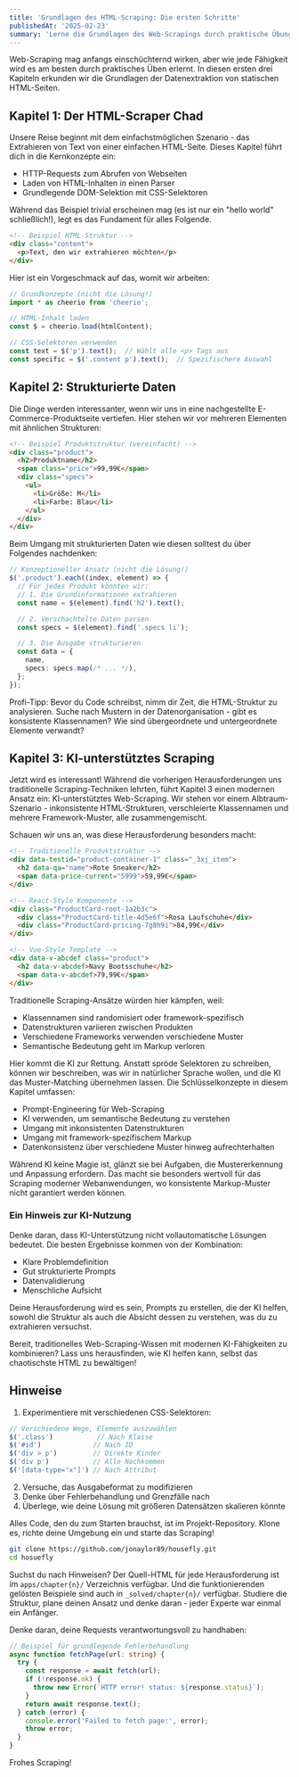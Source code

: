 ```yaml
---
title: 'Grundlagen des HTML-Scraping: Die ersten Schritte'
publishedAt: '2025-02-23'
summary: 'Lerne die Grundlagen des Web-Scrapings durch praktische Übungen mit statischen HTML-Seiten'
---
```


Web-Scraping mag anfangs einschüchternd wirken, aber wie jede Fähigkeit wird es am besten durch praktisches Üben erlernt. In diesen ersten drei Kapiteln erkunden wir die Grundlagen der Datenextraktion von statischen HTML-Seiten.

## Kapitel 1: Der HTML-Scraper Chad

Unsere Reise beginnt mit dem einfachstmöglichen Szenario - das Extrahieren von Text von einer einfachen HTML-Seite. Dieses Kapitel führt dich in die Kernkonzepte ein:

- HTTP-Requests zum Abrufen von Webseiten
- Laden von HTML-Inhalten in einen Parser
- Grundlegende DOM-Selektion mit CSS-Selektoren

Während das Beispiel trivial erscheinen mag (es ist nur ein "hello world" schließlich!), legt es das Fundament für alles Folgende.

```html
<!-- Beispiel HTML-Struktur -->
<div class="content">
  <p>Text, den wir extrahieren möchten</p>
</div>
```

Hier ist ein Vorgeschmack auf das, womit wir arbeiten:

```typescript
// Grundkonzepte (nicht die Lösung!)
import * as cheerio from 'cheerio';

// HTML-Inhalt laden
const $ = cheerio.load(htmlContent);

// CSS-Selektoren verwenden
const text = $('p').text();  // Wählt alle <p> Tags aus
const specific = $('.content p').text();  // Spezifischere Auswahl
```

## Kapitel 2: Strukturierte Daten

Die Dinge werden interessanter, wenn wir uns in eine nachgestellte E-Commerce-Produktseite vertiefen. Hier stehen wir vor mehreren Elementen mit ähnlichen Strukturen:

```html
<!-- Beispiel Produktstruktur (vereinfacht) -->
<div class="product">
  <h2>Produktname</h2>
  <span class="price">99,99€</span>
  <div class="specs">
    <ul>
      <li>Größe: M</li>
      <li>Farbe: Blau</li>
    </ul>
  </div>
</div>
```

Beim Umgang mit strukturierten Daten wie diesen solltest du über Folgendes nachdenken:

```typescript
// Konzeptioneller Ansatz (nicht die Lösung!)
$('.product').each((index, element) => {
  // Für jedes Produkt könnten wir:
  // 1. Die Grundinformationen extrahieren
  const name = $(element).find('h2').text();

  // 2. Verschachtelte Daten parsen
  const specs = $(element).find('.specs li');

  // 3. Die Ausgabe strukturieren
  const data = {
    name,
    specs: specs.map(/* ... */),
  };
});
```

Profi-Tipp: Bevor du Code schreibst, nimm dir Zeit, die HTML-Struktur zu analysieren. Suche nach Mustern in der Datenorganisation - gibt es konsistente Klassennamen? Wie sind übergeordnete und untergeordnete Elemente verwandt?


## Kapitel 3: KI-unterstütztes Scraping

Jetzt wird es interessant! Während die vorherigen Herausforderungen uns traditionelle Scraping-Techniken lehrten, führt Kapitel 3 einen modernen Ansatz ein: KI-unterstütztes Web-Scraping. Wir stehen vor einem Albtraum-Szenario - inkonsistente HTML-Strukturen, verschleierte Klassennamen und mehrere Framework-Muster, alle zusammengemischt.

Schauen wir uns an, was diese Herausforderung besonders macht:

```html
<!-- Traditionelle Produktstruktur -->
<div data-testid="product-container-1" class="_3xj_item">
  <h2 data-qa="name">Rote Sneaker</h2>
  <span data-price-current="5999">59,99€</span>
</div>

<!-- React-Style Komponente -->
<div class="ProductCard-root-1a2b3c">
  <div class="ProductCard-title-4d5e6f">Rosa Laufschuhe</div>
  <div class="ProductCard-pricing-7g8h9i">84,99€</div>
</div>

<!-- Vue-Style Template -->
<div data-v-abcdef class="product">
  <h2 data-v-abcdef>Navy Bootsschuhe</h2>
  <span data-v-abcdef>79,99€</span>
</div>
```

Traditionelle Scraping-Ansätze würden hier kämpfen, weil:
- Klassennamen sind randomisiert oder framework-spezifisch
- Datenstrukturen variieren zwischen Produkten
- Verschiedene Frameworks verwenden verschiedene Muster
- Semantische Bedeutung geht im Markup verloren

Hier kommt die KI zur Rettung. Anstatt spröde Selektoren zu schreiben, können wir beschreiben, was wir in natürlicher Sprache wollen, und die KI das Muster-Matching übernehmen lassen. Die Schlüsselkonzepte in diesem Kapitel umfassen:

- Prompt-Engineering für Web-Scraping
- KI verwenden, um semantische Bedeutung zu verstehen
- Umgang mit inkonsistenten Datenstrukturen
- Umgang mit framework-spezifischem Markup
- Datenkonsistenz über verschiedene Muster hinweg aufrechterhalten

Während KI keine Magie ist, glänzt sie bei Aufgaben, die Mustererkennung und Anpassung erfordern. Das macht sie besonders wertvoll für das Scraping moderner Webanwendungen, wo konsistente Markup-Muster nicht garantiert werden können.

### Ein Hinweis zur KI-Nutzung

Denke daran, dass KI-Unterstützung nicht vollautomatische Lösungen bedeutet. Die besten Ergebnisse kommen von der Kombination:
- Klare Problemdefinition
- Gut strukturierte Prompts
- Datenvalidierung
- Menschliche Aufsicht

Deine Herausforderung wird es sein, Prompts zu erstellen, die der KI helfen, sowohl die Struktur als auch die Absicht dessen zu verstehen, was du zu extrahieren versuchst.

Bereit, traditionelles Web-Scraping-Wissen mit modernen KI-Fähigkeiten zu kombinieren? Lass uns herausfinden, wie KI helfen kann, selbst das chaotischste HTML zu bewältigen!

## Hinweise

1. Experimentiere mit verschiedenen CSS-Selektoren:
```typescript
// Verschiedene Wege, Elemente auszuwählen
$('.class')           // Nach Klasse
$('#id')             // Nach ID
$('div > p')         // Direkte Kinder
$('div p')           // Alle Nachkommen
$('[data-type="x"]') // Nach Attribut
```

2. Versuche, das Ausgabeformat zu modifizieren
3. Denke über Fehlerbehandlung und Grenzfälle nach
4. Überlege, wie deine Lösung mit größeren Datensätzen skalieren könnte

Alles Code, den du zum Starten brauchst, ist im Projekt-Repository. Klone es, richte deine Umgebung ein und starte das Scraping!

```sh
git clone https://github.com/jonaylor89/housefly.git
cd hosuefly
```

Suchst du nach Hinweisen? Der Quell-HTML für jede Herausforderung ist im `apps/chapter{n}/` Verzeichnis verfügbar. Und die funktionierenden gelösten Beispiele sind auch in `_solved/chapter{n}/` verfügbar. Studiere die Struktur, plane deinen Ansatz und denke daran - jeder Experte war einmal ein Anfänger.

Denke daran, deine Requests verantwortungsvoll zu handhaben:
```typescript
// Beispiel für grundlegende Fehlerbehandlung
async function fetchPage(url: string) {
  try {
    const response = await fetch(url);
    if (!response.ok) {
      throw new Error(`HTTP error! status: ${response.status}`);
    }
    return await response.text();
  } catch (error) {
    console.error('Failed to fetch page:', error);
    throw error;
  }
}
```

Frohes Scraping!